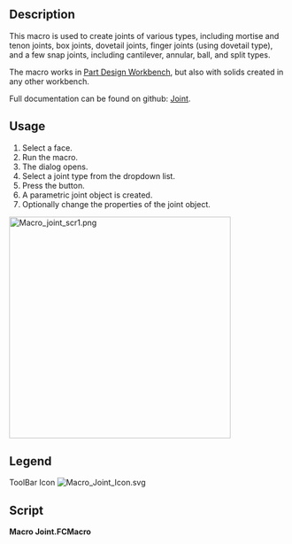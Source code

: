 <languages/>

{{Macro
|Name=Macro Joint
|Icon=Macro_Joint_Icon.svg
|Description=Make joints of various types, including mortise/tenon, box joints, dovetail joints, and various snap joints
|Author=TheMarkster
|Version=0.2022.12.21
|Date=2022-12-21
|FCVersion=Python 3 versions
|Download=[https://wiki.freecad.org/File:Macro_Joint_Icon.svg ToolBar Icon]
|SeeAlso=
|Links=[https://github.com/mwganson/joint Full Documentation on Github]
}}

== Description ==

This macro is used to create joints of various types, including mortise and tenon joints, box joints, dovetail joints, finger joints (using dovetail type), and a few snap joints, including cantilever, annular, ball, and split types.

The macro works in [[PartDesign_Workbench|Part Design Workbench]], but also with solids created in any other workbench.

Full documentation can be found on github: [https://github.com/mwganson/joint Joint].

== Usage ==

# Select a face.
# Run the macro.
# The {{MenuCommand|Joint type}} dialog opens.
# Select a joint type from the dropdown list.
# Press the {{Button|OK}} button.
# A parametric joint object is created.
# Optionally change the properties of the joint object.

[[File:Macro_joint_scr1.png|400px]]
{{Caption|Macro Joint screenshot -- a few of the joint types that can be made‎}}

== Legend == 

{{Codeextralink|https://gist.github.com/mwganson/09d70aa11183e57b5f5925169b4c70b9/raw/2a3530b44bfbad473647d8d7060b278c95c255e1/Joint.FCMacro|Joint.FCMacro}}

ToolBar Icon
[[Image:Macro_Joint_Icon.svg]]

== Script ==

'''Macro Joint.FCMacro'''

{{CodeDownload|https://gist.github.com/mwganson/09d70aa11183e57b5f5925169b4c70b9|Joint.FCMacro}}